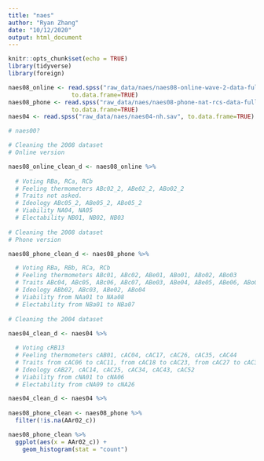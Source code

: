 ```yaml
---
title: "naes"
author: "Ryan Zhang"
date: "10/12/2020"
output: html_document
---
```


```r

knitr::opts_chunk$set(echo = TRUE)
library(tidyverse)
library(foreign)

```

```r

naes08_online <- read.spss("raw_data/naes/naes08-online-wave-2-data-full.sav",
                  to.data.frame=TRUE)
naes08_phone <- read.spss("raw_data/naes/naes08-phone-nat-rcs-data-full.sav",
                  to.data.frame=TRUE)
naes04 <- read.spss("raw_data/naes/naes04-nh.sav", to.data.frame=TRUE)

# naes00? 
```

```r

# Cleaning the 2008 dataset
# Online version

naes08_online_clean_d <- naes08_online %>%
  
  # Voting RBa, RCa, RCb
  # Feeling thermometers ABc02_2, ABe02_2, ABo02_2
  # Traits not asked.
  # Ideology ABc05_2, ABe05_2, ABo05_2
  # Viability NA04, NA05 
  # Electability NB01, NB02, NB03
  
# Cleaning the 2008 dataset
# Phone version

naes08_phone_clean_d <- naes08_phone %>%

  # Voting RBa, RBb, RCa, RCb
  # Feeling thermometers ABc01, ABc02, ABe01, ABo01, ABo02, ABo03
  # Traits ABc04, ABc05, ABc06, ABc07, ABe03, ABe04, ABe05, ABe06, ABo05, ABo06, ABo07, ABo08
  # Ideology ABb02, ABc03, ABe02, ABo04
  # Viability from NAa01 to NAa08
  # Electability from NBa01 to NBa07 
  
# Cleaning the 2004 dataset
  
naes04_clean_d <- naes04 %>%

  # Voting cRB13
  # Feeling thermometers cAB01, cAC04, cAC17, cAC26, cAC35, cAC44
  # Traits from cAC06 to cAC11, from cAC18 to cAC23, from cAC27 to cAC32, from cAC36 to cAC41, from cAC45 to cAC50
  # Ideology cAB27, cAC14, cAC25, cAC34, cAC43, cAC52
  # Viability from cNA01 to cNA06
  # Electability from cNA09 to cNA26

naes04_clean_d <- naes04 %>%
    
naes08_phone_clean <- naes08_phone %>%
  filter(!is.na(AAr02_c)) 

naes08_phone_clean %>%
  ggplot(aes(x = AAr02_c)) + 
    geom_histogram(stat = "count")
```

